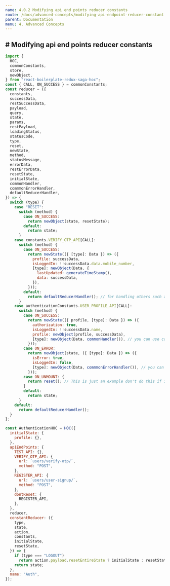 ```yaml
---
name: 4.0.2 Modifying api end points reducer constants
route: /docs/advanced-concepts/modifying-api-endpoint-reducer-constant
parent: Documentation
menu: 4. Advanced Concepts
---
```


## # Modifying api end points reducer constants

```javascript {.line-numbers}
import {
  HOC,
  commonConstants,
  store,
  newObject,
} from "react-boilerplate-redux-saga-hoc";
const { CALL, ON_SUCCESS } = commonConstants;
const reducer = ({
  constants,
  successData,
  restSuccessData,
  payload,
  query,
  state,
  params,
  restPayload,
  loadingStatus,
  statusCode,
  type,
  reset,
  newState,
  method,
  statusMessage,
  errorData,
  restErrorData,
  resetState,
  initialState,
  commonHandler,
  commmonErrorHandler,
  defaultReducerHandler,
}) => {
  switch (type) {
    case "RESET":
      switch (method) {
        case ON_SUCCESS:
          return newObject(state, resetState);
        default:
          return state;
      }
    case constants.VERIFY_OTP_API[CALL]:
      switch (method) {
        case ON_SUCCESS:
          return newState(({ [type]: Data }) => ({
            profile: successData,
            isLoggedIn: !!successData.data.mobile_number,
            [type]: newObject(Data, {
              lastUpdated: generateTimeStamp(),
              data: successData,
            }),
          }));
        default:
          return defaultReducerHandler(); // for handling others such as Error
      }
    case authenticationConstants.USER_PROFILE_API[CALL]:
      switch (method) {
        case ON_SUCCESS:
          return newState(({ profile, [type]: Data }) => ({
            authorization: true,
            isLoggedIn: !!successData.name,
            profile: newObject(profile, successData),
            [type]: newObject(Data, commonHandler()), // you can use commonHandler for handling task by itsself
          }));
        case ON_ERROR:
          return newObject(state, ({ [type]: Data }) => ({
            isError: true,
            isLoggedIn: false,
            [type]: newObject(Data, commmonErrorHandler()), // you can use commmonErrorHandler for handling error by itsself
          }));
        case ON_UNMOUNT: {
          return reset(); // This is just an example don't do this if it is not required.Reset will be handled by itsself
        }
        default:
          return state;
      }
    default:
      return defaultReducerHandler();
  }
};

const AuthenticationHOC = HOC({
  initialState: {
    profile: {},
  },
  apiEndPoints: {
    TEST_API: {},
    VERIFY_OTP_API: {
      url: `users/verify-otp/`,
      method: "POST",
    },
    REGISTER_API: {
      url: `users/user-signup/`,
      method: "POST",
    },
    dontReset: {
      REGISTER_API,
    },
  },
  reducer,
  constantReducer: ({
    type,
    state,
    action,
    constants,
    initialState,
    resetState,
  }) => {
    if (type === "LOGOUT")
      return action.payload.resetEntireState ? initialState : resetState; // resetState wont reset if you specify the api in (dontReset) key while creating hoc
    return state;
  },
  name: "Auth",
});
```

